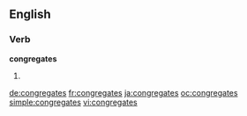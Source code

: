 ==English==

===Verb===
'''congregates'''

# {{third-person singular of|congregate}}

[[de:congregates]]
[[fr:congregates]]
[[ja:congregates]]
[[oc:congregates]]
[[simple:congregates]]
[[vi:congregates]]